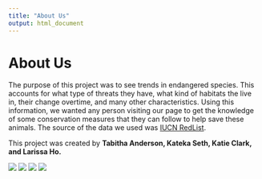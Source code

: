 ```yaml
---
title: "About Us"
output: html_document
---
```


# About Us
The purpose of this project was to see trends in endangered species. This accounts for what type of threats they have, what kind of habitats the live in, their change overtime, and many other characteristics. Using this information, we wanted any person visiting our page to get the knowledge of some conservation measures that they can follow to help save these animals. The source of the data we used was [IUCN RedList](http://apiv3.iucnredlist.org/api/v3/docs). 

This project was created by **Tabitha Anderson, Kateka Seth, Katie Clark, and Larissa Ho.** 


![](https://i.pinimg.com/236x/c8/3d/b0/c83db012df4d0ee283502bd997b2ded7--bull-bull-bull-elephant.jpg)  ![](https://i.pinimg.com/236x/e9/ce/7f/e9ce7f10ce799a6f8e3f6f6368505a37--mantis-shrimp-harlequin.jpg)
![](https://i.pinimg.com/236x/c6/93/15/c69315e28ebd934c0a380baec729cf5e--river-otter-sea-otter.jpg)  ![](https://i.pinimg.com/236x/93/fa/c0/93fac00692c54e9df0327528967f4741--baby-pandas-giant-pandas.jpg)

